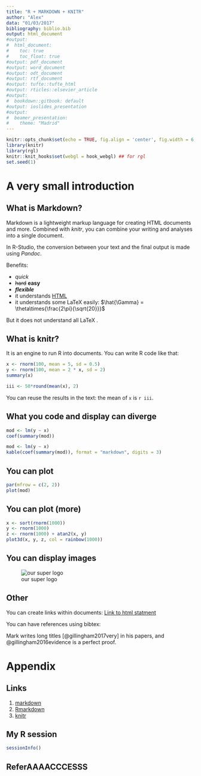 ```yaml
---
title: "R + MARKDOWN + KNITR"
author: "Alex"
data: "01/03/2017"
bibliography: biblio.bib
output: html_document
#output:
#  html_document:
#    toc: true
#    toc_float: true
#output: pdf_document
#output: word_document
#output: odt_document
#output: rtf_document
#output: tufte::tufte_html
#output: rticles::elsevier_article
#output:
#  bookdown::gitbook: default
#output: ioslides_presentation
#output:
#  beamer_presentation:
#    theme: "Madrid"
---
```


```r
knitr::opts_chunk$set(echo = TRUE, fig.align = 'center', fig.width = 6, fig.height = 6)
library(knitr)
library(rgl)
knitr::knit_hooks$set(webgl = hook_webgl) ## for rgl
set.seed(1)
```

# A very small introduction
## What is Markdown?

Markdown is a lightweight markup language for creating HTML documents and more.
Combined with *knitr*, you can combine your writing and analyses into a single document.

In R-Studio, the conversion between your text and the final output is made using *Pandoc*.

Benefits:

- *quick*
- ~~hard~~ **easy**
- ***flexible***
- it understands <span id="toto" style="text-decoration:underline"> HTML</span>
- it understands some LaTeX easily: $\hat{\Gamma} = \theta\times{\frac{2\pi}{\sqrt{20}}}$

But it does not understand all LaTeX \textcolor{red}{unless in pdf mode}.

## What is knitr?
It is an engine to run R into documents.
You can write R code like that:

```r
x <- rnorm(100, mean = 5, sd = 0.5)
y <- rnorm(100, mean = 2 * x, sd = 2)
summary(x)
```

```r
iii <- 50*round(mean(x), 2)
```

You can reuse the results in the text: the mean of `x` is `r iii`.

## What you code and display can diverge

```r
mod <- lm(y ~ x)
coef(summary(mod))
```

```r
mod <- lm(y ~ x)
kable(coef(summary(mod)), format = "markdown", digits = 3)
```

## You can plot

```r
par(mfrow = c(2, 2))
plot(mod)
```

## You can plot (more)
```r
x <- sort(rnorm(1000))
y <- rnorm(1000)
z <- rnorm(1000) + atan2(x, y)
plot3d(x, y, z, col = rainbow(1000))
```

## You can display images
![our super logo](IZW-Logo.gif)

## Other

You can create links within documents:
[Link to html statment](#toto)

You can have references using bibtex:

Mark writes long titles [@gillingham2017very] in his papers, and @gillingham2016evidence is a perfect proof.


# Appendix

## Links

1. [markdown](http://daringfireball.net/projects/markdown/basics)
2. [Rmarkdown](http://rmarkdown.rstudio.com/)
3. [knitr](https://yihui.name/knitr/)

## My R session

```r
sessionInfo()
```

## ReferAAAACCCESSS
